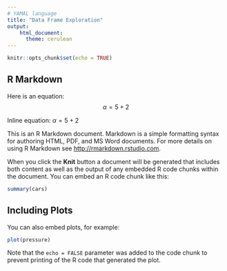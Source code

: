 ```yaml
---
# YAMAL language
title: "Data Frame Exploration"
output: 
    html_document:
      theme: cerulean
---
```


```r
knitr::opts_chunk$set(echo = TRUE)
```

## R Markdown

Here is an equation:
$$\alpha = 5 + 2$$

Inline equation: $\alpha = 5 + 2$

This is an R Markdown document. Markdown is a simple formatting syntax for authoring HTML, PDF, and MS Word documents. For more details on using R Markdown see <http://rmarkdown.rstudio.com>.

When you click the **Knit** button a document will be generated that includes both content as well as the output of any embedded R code chunks within the document. You can embed an R code chunk like this:

```r
summary(cars)
```

## Including Plots

You can also embed plots, for example:

```r
plot(pressure)
```

Note that the `echo = FALSE` parameter was added to the code chunk to prevent printing of the R code that generated the plot.
